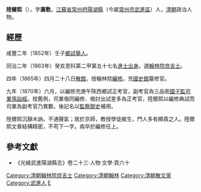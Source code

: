'''陸爾熙'''（{{bd|？年||？年|catIdx=L陸}}），字'''廣敷'''。[[江蘇省|江蘇省]][[常州府|常州府]][[陽湖縣|陽湖縣]]（今屬[[常州市|常州市]][[武進區|武進區]]）人，[[清朝|清朝]]政治人物。

==經歷==
咸豐二年（1852年）壬子[[鄉試|鄉試]][[舉人|舉人]]。

同治二年（1863年）癸亥恩科第二甲第五十七名[[進士出身|進士出身]]。選[[翰林院|翰林院]][[庶吉士|庶吉士]]。

四年（1865年）四月二十八日[[散館|散館]]，授翰林院[[編修|編修]]。充[[國史館_(清朝)|國史館]]纂修官。

九年（1870年）六月，以編修充庚午陝西鄉試正考官，副考官為三品銜[[國子監|國子監]][[司業|司業]][[孫詒經|孫詒經]]。按舊例，司業偕同編修、檢討出試差多為正考官，陸爾熙以編修典試而司業為副考官乃異數。後記名以[[監察御史|監察御史]]補用。

陸爾熙沉靜木訥，不通聲氣；居於京師，教授學徒維生，門人多有顯貴之人。陸爾熙文章結構精密，不苟下一字。病卒於編修任上。

==參考文獻==
*《光緒武進陽湖縣志》卷二十三·人物·文學·頁六十

{{同治二年癸亥恩科殿試金榜}}
{{DEFAULTSORT:L陸}}
[[Category:清朝翰林院庶吉士|Category:清朝翰林院庶吉士]]
[[Category:清朝翰林|Category:清朝翰林]]
[[Category:清朝散文家|Category:清朝散文家]]
[[Category:武進人|Category:武進人]]
[[Category:陸姓|E]]